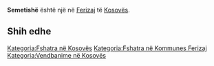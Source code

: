 {{Fshat në 
 | Emri                = Semetishë
 | EmriAlt                = 
 | NAME_SHORT_FORM=      
 | NAME_GENERIC=      
 | NAME_SORT_NAME_RO=      SEMETISHE
 | FULL_NAME_RO = Semetishë
 | FULL_NAME_ND_RO=Semetishe
 | SORT_NAME_RG=SEMETISHE
 | FULL_NAME_RG=Semetishë
 | FULL_NAME_ND_RG=Semetishe
 | SRP_NAME_SHORT_FORM=      
 | SRP_NAME_GENERIC=      
 | SRP_NAME_SORT_NAME_RO=      
 | SRP_FULL_NAME_RO = 
 | SRP_FULL_NAME_ND_RO=
 | SRP_SORT_NAME_RG=
 | SRP_FULL_NAME_RG=
 | SRP_FULL_NAME_ND_RG=
 | Emri (Rasa dhanore) = 
 | Figura              = 
 | Shteti              = Kosovo
 | Komuna              = Ferizaj
 | Kodi postar         = 
 | Sipërfaqja          = 

 | Popullsia           = 

 | Regj. i popullsisë  = 
 | Dend. e popullsisë  = 
 | Faqja zyrtare       = 
 <!--- Koordinatat ----> 
 | Gjerësia            = 42.391944
 | Gjatësia            = 20.804444
 | Lartësia            = 
}}
'''Semetishë''' është një [[]] në [[Ferizaj]] të [[Kosovës]].

<!-- == Gjeografia == -->
<!-- == Historia == -->
<!-- == Demografia == -->
== Shih edhe ==
{{Komuna Ferizaj}}
{{Kosovo-Administrata-Cung}}

[[Kategoria:Fshatra në Kosovës]]
[[Kategoria:Fshatra në Kommunes Ferizaj]]
[[Kategoria:Vendbanime në Kosovës]]